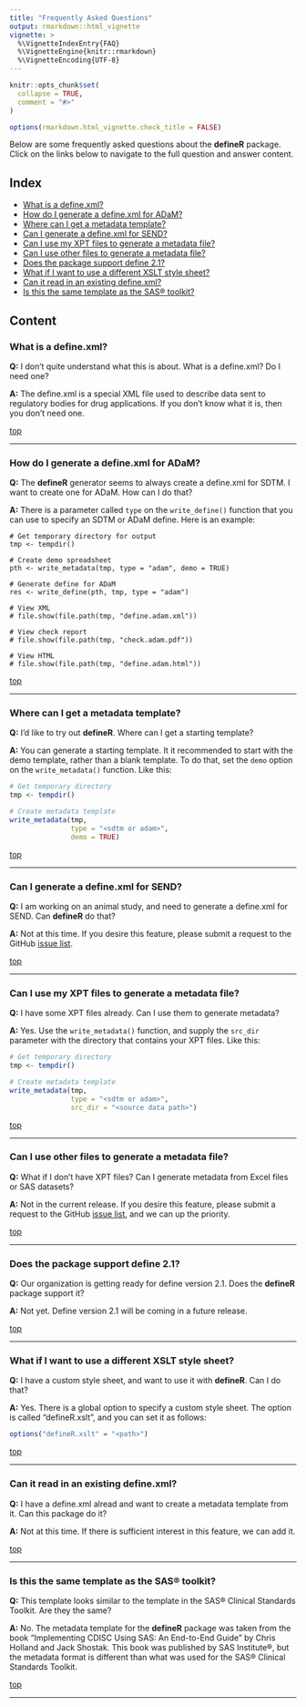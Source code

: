 ```yaml
---
title: "Frequently Asked Questions"
output: rmarkdown::html_vignette
vignette: >
  %\VignetteIndexEntry{FAQ}
  %\VignetteEngine{knitr::rmarkdown}
  %\VignetteEncoding{UTF-8}
---
```


```r
knitr::opts_chunk$set(
  collapse = TRUE,
  comment = "#>"
)

options(rmarkdown.html_vignette.check_title = FALSE)

```

Below are some frequently asked questions about the **defineR** package. Click
on the links below to navigate to the full question and answer content.

## Index{#top}

* [What is a define.xml?](#define)
* [How do I generate a define.xml for ADaM?](#adam)
* [Where can I get a metadata template?](#template)
* [Can I generate a define.xml for SEND?](#send)
* [Can I use my XPT files to generate a metadata file?](#xpt)
* [Can I use other files to generate a metadata file?](#other)
* [Does the package support define 2.1?](#version)
* [What if I want to use a different XSLT style sheet?](#styles)
* [Can it read in an existing define.xml?](#existing)
* [Is this the same template as the SAS® toolkit?](#sas)


## Content

### What is a define.xml? {#define}

**Q:** I don't quite understand what this is about.  What is a define.xml?
Do I need one?

**A:** The define.xml is a special XML file used to describe data
sent to regulatory bodies for drug applications.  If you don't know what it is,
then you don't need one.

[top](#top) 

******

### How do I generate a define.xml for ADaM? {#adam}

**Q:** The **defineR** generator seems to always create a define.xml 
for SDTM.  I want to create one for ADaM.  How can I do that?

**A:** There is a parameter called `type` on the `write_define()` function
that you can use to specify an SDTM or ADaM define. Here is an example:
```
# Get temporary directory for output
tmp <- tempdir()

# Create demo spreadsheet
pth <- write_metadata(tmp, type = "adam", demo = TRUE)

# Generate define for ADaM
res <- write_define(pth, tmp, type = "adam")

# View XML
# file.show(file.path(tmp, "define.adam.xml"))

# View check report
# file.show(file.path(tmp, "check.adam.pdf"))

# View HTML
# file.show(file.path(tmp, "define.adam.html"))

```

[top](#top) 

******

### Where can I get a metadata template? {#template}

**Q:** I'd like to try out **defineR**.  Where can I get a starting template?

**A:** You can generate a starting template. It it recommended to start 
with the demo template, rather than a blank template.  To do that, 
set the `demo` option on the `write_metadata()` function.  Like this:
```r

# Get temporary directory
tmp <- tempdir()

# Create metadata template
write_metadata(tmp, 
               type = "<sdtm or adam>", 
               demo = TRUE)

```

[top](#top) 

******

### Can I generate a define.xml for SEND? {#send}

**Q:** I am working on an animal study, and need to generate a define.xml
for SEND.  Can **defineR** do that?

**A:** Not at this time.  If you desire this feature, please submit 
a request to the GitHub [issue list](https://github.com/dbosak01/defineR/issues). 

[top](#top) 

******

### Can I use my XPT files to generate a metadata file? {#xpt}

**Q:** I have some XPT files already.  Can I use them to generate metadata?


**A:** Yes. Use the `write_metadata()` function, and supply the 
`src_dir` parameter with the directory that contains your XPT files.  Like this:
```r

# Get temporary directory
tmp <- tempdir()

# Create metadata template
write_metadata(tmp, 
               type = "<sdtm or adam>", 
               src_dir = "<source data path>")

```

[top](#top) 

******

### Can I use other files to generate a metadata file? {#other}

**Q:** What if I don't have XPT files? Can I generate metadata
from Excel files or SAS datasets?

**A:** Not in the current release. If you desire this feature,
please submit a request to the GitHub 
[issue list](https://github.com/dbosak01/defineR/issues), and we can
up the priority.

[top](#top)

****** 

### Does the package support define 2.1? {#version}

**Q:** Our organization is getting ready for define version 2.1.  Does
the **defineR** package support it?

**A:** Not yet. Define
version 2.1 will be coming in a future release.

[top](#top)

****** 

### What if I want to use a different XSLT style sheet? {#styles}

**Q:** I have a custom style sheet, and want to use it with 
**defineR**.  Can I do that?

**A:** Yes.  There is a global option to specify a custom style sheet.
The option is called "defineR.xslt", and you can set it as follows:
```r
options("defineR.xslt" = "<path>")

```

[top](#top)

****** 

### Can it read in an existing define.xml? {#existing}

**Q:** I have a define.xml alread and want to create a 
metadata template from it. Can this package do it?

**A:** Not at this time. If there is sufficient interest in this feature,
we can add it.

[top](#top)

****** 

### Is this the same template as the SAS® toolkit? {#sas}

**Q:** This template looks similar to the template in
the SAS® Clinical Standards Toolkit.  Are they the same?

**A:** No.  The metadata template for the **defineR** package
was taken from the book "Implementing CDISC Using SAS: An End-to-End Guide" 
by Chris Holland and Jack Shostak.  This book was published by SAS Institute®, 
but the metadata format is different than what was used for the 
SAS® Clinical Standards Toolkit.

[top](#top)

****** 
<!--
### Question 2? {#validation}

**Q:** Question here.

**A:** Answer here.

[top](#top)

****** 

### Question 2? {#outputs}

**Q:** Question here.

**A:** Answer here.

[top](#top)

****** 

### Question 2? {#colors}

**Q:** Question here.

**A:** Answer here.

[top](#top)

****** 
-->
<!-- ### Question 2? {#q2} -->

<!-- **Q:** Question here. -->

<!-- **A:** Answer here. -->

<!-- [top](#top) -->

<!-- ****** -->

<!-- ### Question 1? {#q1} -->

<!-- **Q:** Question here. -->


<!-- **A:** Answer here. -->

<!-- [top](#top)  -->

<!-- ****** -->

